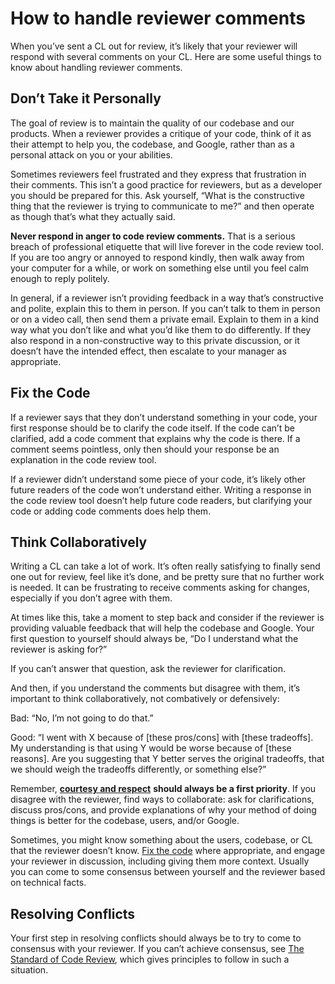# How to handle reviewer comments

When you've sent a CL out for review, it's likely that your reviewer will respond with several comments on your CL.
Here are some useful things to know about handling reviewer comments.

## Don't Take it Personally {#personal}

The goal of review is to maintain the quality of our codebase and our products.
When a reviewer provides a critique of your code, think of it as their attempt to help you, the codebase, and Google, rather than as a personal attack on you or your abilities.

Sometimes reviewers feel frustrated and they express that frustration in their comments.
This isn't a good practice for reviewers, but as a developer you should be prepared for this.
Ask yourself, "What is the constructive thing that the reviewer is trying to communicate to me?" and then operate as though that's what they actually said.

**Never respond in anger to code review comments.** That is a serious breach of professional etiquette that will live forever in the code review tool.
If you are too angry or annoyed to respond kindly, then walk away from your computer for a while, or work on something else until you feel calm enough to reply politely.

In general, if a reviewer isn't providing feedback in a way that's constructive and polite, explain this to them in person.
If you can't talk to them in person or on a video call, then send them a private email.
Explain to them in a kind way what you don't like and what you'd like them to do differently.
If they also respond in a non-constructive way to this private discussion, or it doesn't have the intended effect, then escalate to your manager as appropriate.

## Fix the Code {#code}

If a reviewer says that they don't understand something in your code, your first response should be to clarify the code itself.
If the code can't be clarified, add a code comment that explains why the code is there.
If a comment seems pointless, only then should your response be an explanation in the code review tool.

If a reviewer didn't understand some piece of your code, it's likely other future readers of the code won't understand either.
Writing a response in the code review tool doesn't help future code readers, but clarifying your code or adding code comments does help them.

## Think Collaboratively {#think}

Writing a CL can take a lot of work.
It's often really satisfying to finally send one out for review, feel like it's done, and be pretty sure that no further work is needed.
It can be frustrating to receive comments asking for changes, especially if you don't agree with them.

At times like this, take a moment to step back and consider if the reviewer is providing valuable feedback that will help the codebase and Google.
Your first question to yourself should always be, "Do I understand what the reviewer is asking for?"

If you can't answer that question, ask the reviewer for clarification.

And then, if you understand the comments but disagree with them, it's important to think collaboratively, not combatively or defensively:

Bad: "No, I'm not going to do that."

Good: "I went with X because of \[these pros/cons\] with \[these tradeoffs\]. My understanding is that using Y would be worse because of \[these reasons\]. Are you suggesting that Y better serves the original tradeoffs, that we should weigh the tradeoffs differently, or something else?"

Remember, [**courtesy and respect**](https://chromium.googlesource.com/chromium/src/+/master/docs/cr_respect.md) **should always be a first priority**.
If you disagree with the reviewer, find ways to collaborate: ask for clarifications, discuss pros/cons, and provide explanations of why your method of doing things is better for the codebase, users, and/or Google.

Sometimes, you might know something about the users, codebase, or CL that the reviewer doesn't know.
[Fix the code](#code) where appropriate, and engage your reviewer in discussion, including giving them more context.
Usually you can come to some consensus between yourself and the reviewer based on technical facts.

## Resolving Conflicts {#conflicts}

Your first step in resolving conflicts should always be to try to come to consensus with your reviewer.
If you can't achieve consensus, see [The Standard of Code Review](../reviewer/standard.md), which gives principles to follow in such a situation.
